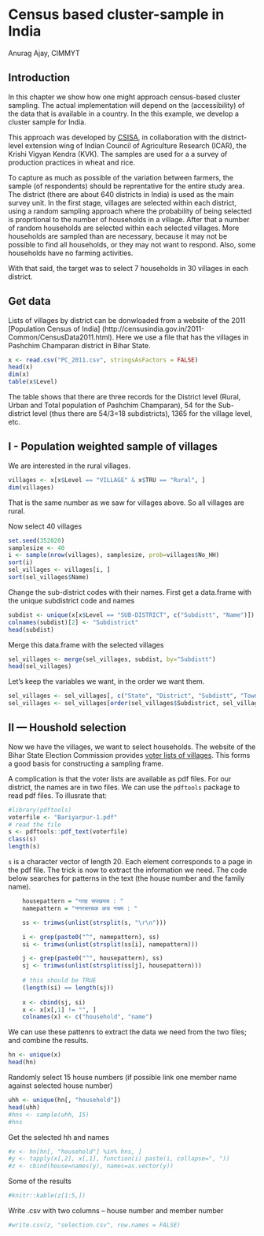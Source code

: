 
# Census based cluster-sample in India

Anurag Ajay, CIMMYT

## Introduction

In this chapter we show how one might approach census-based cluster sampling. The actual implementation will depend on the (accessibility) of the data that is available in a country. In the this example, we develop a cluster sample for India. 

This approach was developed by [CSISA](www.csisa.org), in collaboration with the district-level extension wing of Indian Council of Agriculture Research (ICAR), the Krishi Vigyan Kendra (KVK). The samples are used for a a survey of production practices in wheat and rice. 

To capture as much as possible of the variation between farmers, the sample (of respondents) should be reprentative for the entire study area. The district (there are about 640 districts in India) is used as the main survey unit. In the first stage, villages are selected within each district, using a random sampling approach where the probability of being selected is proprtional to the number of households in a village. After that a number of random households are selected within each selected villages. More households are sampled than are necessary, because it may not be possible to find all households, or they may not want to respond. Also, some households have no farming activities. 

With that said, the target was to select 7 households in 30 villages in each district. 

## Get data

Lists of villages by district can be donwloaded from a website of the 2011 [Population Census of India] (http://censusindia.gov.in/2011-Common/CensusData2011.html). 
Here we use a file that has the villages in Pashchim Champaran district in Bihar State.

```r
x <- read.csv("PC_2011.csv", stringsAsFactors = FALSE)
head(x)
dim(x)
table(x$Level)
```

The table shows that there are three records for the District level (Rural, Urban and Total population of Pashchim Champaran), 54 for the Sub-district level (thus there are 54/3=18 subdistricts), 1365 for the village level, etc.

## I - Population weighted sample of villages

We are interested in the rural villages.

```r
villages <- x[x$Level == "VILLAGE" & x$TRU == "Rural", ]
dim(villages)
```

That is the same number as we saw for villages above. So all villages are rural.

Now select 40 villages 


```r
set.seed(352020)
samplesize <- 40
i <- sample(nrow(villages), samplesize, prob=villages$No_HH)
sort(i)
sel_villages <- villages[i, ]
sort(sel_villages$Name)
```

Change the sub-district codes with their names. First get a data.frame with the unique subdistrict code and names

```r
subdist <- unique(x[x$Level == "SUB-DISTRICT", c("Subdistt", "Name")])
colnames(subdist)[2] <- "Subdistrict"
head(subdist)
```

Merge this data.frame with the selected villages

```r
sel_villages <- merge(sel_villages, subdist, by="Subdistt")
head(sel_villages)
```

Let's keep the variables we want, in the order we want them.

```r
sel_villages <- sel_villages[, c("State", "District", "Subdistt", "Town.Village", "Subdistrict", "Name", "No_HH")]
sel_villages <- sel_villages[order(sel_villages$Subdistrict, sel_villages$Name), ]
``` 


## II --- Houshold selection

Now we have the villages, we want to select households. The website of the Bihar State Election Commission provides [voter lists of villages](http://sec.bihar.gov.in/SearchInFinalPdf.aspx). This forms a good basis for constructing a sampling frame. 

A complication is that the voter lists are available as pdf files. For our district, the names are in two files. We can use the `pdftools` package to read pdf files. To illusrate that:

```r
#library(pdftools)
voterfile <- "Bariyarpur-1.pdf"
# read the file
s <- pdftools::pdf_text(voterfile)
class(s)
length(s)
```

`s` is a character vector of length 20. Each element corresponds to a page in the pdf file. The trick is now to extract the information we need. The code below searches for patterns in the text (the house number and the family name).

```r

	housepattern = "गतह सपखयच : "
	namepattern = "ननरचरचक कच नचम : "

	ss <- trimws(unlist(strsplit(s, "\r\n")))

	i <- grep(paste0("^", namepattern), ss)
	si <- trimws(unlist(strsplit(ss[i], namepattern)))

	j <- grep(paste0("^", housepattern), ss)
	sj <- trimws(unlist(strsplit(ss[j], housepattern)))
	
	# this should be TRUE
	(length(si) == length(sj))
  
	x <- cbind(sj, si)
	x <- x[x[,1] != "", ]
	colnames(x) <- c("household", "name")
```


We can use these pattenrs to extract the data we need from the two files; and combine the results.

```r
hn <- unique(x)
head(hn)
```


Randomly select 15 house numbers (if possible link one member name against selected house number)

```r
uhh <- unique(hn[, "household"])
head(uhh)
#hns <- sample(uhh, 15)
#hns
```

Get the selected hh and names

```r
#x <- hn[hn[, "household"] %in% hns, ]
#y <- tapply(x[,2], x[,1], function(i) paste(i, collapse=", "))
#z <- cbind(house=names(y), names=as.vector(y))
```

Some of the results

```r
#knitr::kable(z[1:5,])
```


Write .csv with two columns – house number and member number
```r
#write.csv(z, "selection.csv", row.names = FALSE)
```


